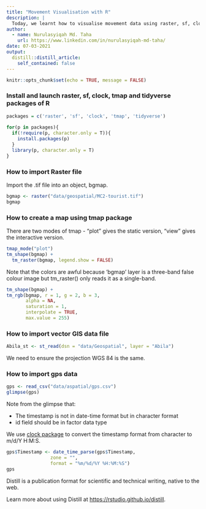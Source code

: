 ```yaml
---
title: "Movement Visualisation with R"
description: |
  Today, we learnt how to visualise movement data using raster, sf, clock, tmap and tidyverse packages.
author:
  - name: Nurulasyiqah Md. Taha
    url: https://www.linkedin.com/in/nurulasyiqah-md-taha/
date: 07-03-2021
output:
  distill::distill_article:
    self_contained: false
---
```



```r
knitr::opts_chunk$set(echo = TRUE, message = FALSE)
```

### Install and launch raster, sf, clock, tmap and tidyverse packages of R

```r
packages = c('raster', 'sf', 'clock', 'tmap', 'tidyverse')
              
for(p in packages){
  if(!require(p, character.only = T)){
    install.packages(p)
  }
  library(p, character.only = T)
}
```

### How to import Raster file

Import the .tif file into an object, bgmap.

```r
bgmap <- raster("data/geospatial/MC2-tourist.tif")
bgmap
```

### How to create a map using tmap package

There are two modes of tmap - "plot" gives the static version, "view" gives the interactive version.

```r
tmap_mode("plot")
tm_shape(bgmap) +
  tm_raster(bgmap, legend.show = FALSE)
```

Note that the colors are awful because 'bgmap' layer is a three-band false colour image but tm_raster() only reads it as a single-band.

```r
tm_shape(bgmap) +
tm_rgb(bgmap, r = 1, g = 2, b = 3,
       alpha = NA,
       saturation = 1,
       interpolate = TRUE,
       max.value = 255)
```

### How to import vector GIS data file

```r
Abila_st <- st_read(dsn = "data/Geospatial", layer = "Abila")
```

We need to ensure the projection WGS 84 is the same.

### How to import gps data

```r
gps <- read_csv("data/aspatial/gps.csv")
glimpse(gps)
```

Note from the glimpse that:

* The timestamp is not in date-time format but in character format
* id field should be in factor data type

We use [clock package](https://www.tidyverse.org/blog/2021/03/clock-0-1-0/) to convert the timestamp format from character to m/d/Y H:M:S.

```r
gps$Timestamp <- date_time_parse(gps$Timestamp,
                zone = "",
                format = "%m/%d/%Y %H:%M:%S")
gps
```

Distill is a publication format for scientific and technical writing, native to the web.

Learn more about using Distill at <https://rstudio.github.io/distill>.


